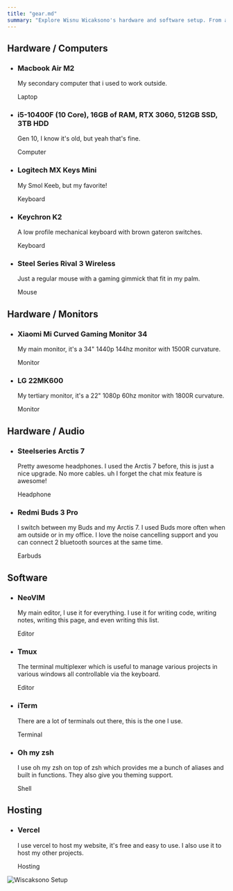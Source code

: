 ```yaml
---
title: "gear.md"
summary: "Explore Wisnu Wicaksono's hardware and software setup. From a powerful computer with an i5-10400F, 16GB of RAM, RTX 3060, and more, to a Macbook Air M2 for work on the go. His favorite tools include NeoVIM, Tmux, iTerm, and Oh my zsh. He hosts his website and projects on Vercel. Discover his tech world!"
---
```



## Hardware / Computers

- ### Macbook Air M2
  My secondary computer that i used to work outside.
  
  <Badge>Laptop</Badge>
  
- ### i5-10400F (10 Core), 16GB of RAM, RTX 3060, 512GB SSD, 3TB HDD
  Gen 10, I know it's old, but yeah that's fine.
  
  <Badge>Computer</Badge>

- ### Logitech MX Keys Mini
  My Smol Keeb, but my favorite!

  <Badge>Keyboard</Badge>

- ### Keychron K2
  A low profile mechanical keyboard with brown gateron switches.
  
  <Badge>Keyboard</Badge>

- ### Steel Series Rival 3 Wireless
  Just a regular mouse with a gaming gimmick that fit in my palm.
  
  <Badge>Mouse</Badge>
  

## Hardware / Monitors
- ### Xiaomi Mi Curved Gaming Monitor 34
  My main monitor, it's a 34" 1440p 144hz monitor with 1500R curvature.
  
  <Badge>Monitor</Badge>

- ### LG 22MK600
  My tertiary monitor, it's a 22" 1080p 60hz monitor with 1800R curvature.
  
  <Badge>Monitor</Badge>


## Hardware / Audio
- ### Steelseries Arctis 7
  Pretty awesome headphones. I used the Arctis 7 before, this is just a nice upgrade. No more cables. uh I forget the chat mix feature is awesome!  
  
  <Badge>Headphone</Badge>

- ### Redmi Buds 3 Pro
  I switch between my Buds and my Arctis 7. I used Buds more often when am outside or in my office. I love the noise cancelling support and you can connect 2 bluetooth sources at the same time.  
  
  <Badge>Earbuds</Badge>


## Software
- ### NeoVIM
  My main editor, I use it for everything. I use it for writing code, writing notes, writing this page, and even writing this list.  
  
  <Badge>Editor</Badge>

- ### Tmux
  The terminal multiplexer which is useful to manage various projects in various windows all controllable via the keyboard.
  
  <Badge>Editor</Badge>

- ### iTerm
  There are a lot of terminals out there, this is the one I use.

  <Badge>Terminal</Badge>

- ### Oh my zsh
  I use oh my zsh on top of zsh which provides me a bunch of aliases and built in functions. They also give you theming support.
  
  <Badge>Shell</Badge>


## Hosting
- ### Vercel
  I use vercel to host my website, it's free and easy to use. I also use it to host my other projects.
  
  <Badge>Hosting</Badge>

  
![Wiscaksono Setup](/setup.webp)

